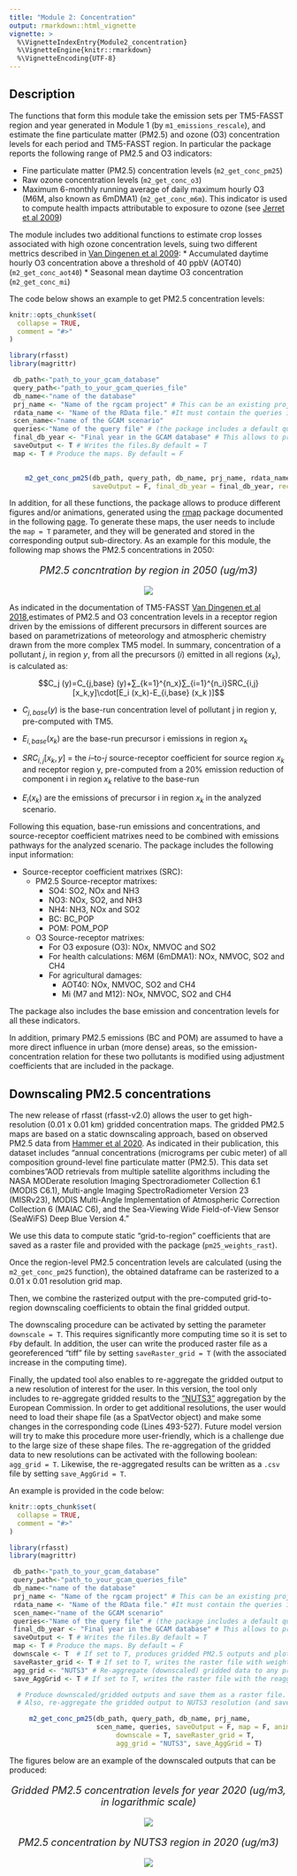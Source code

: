 ```yaml
---
title: "Module 2: Concentration"
output: rmarkdown::html_vignette
vignette: >
  %\VignetteIndexEntry{Module2_concentration}
  %\VignetteEngine{knitr::rmarkdown}
  %\VignetteEncoding{UTF-8}
---
```


## Description

The functions that form this module take the emission sets per TM5-FASST region and year generated in Module 1 (by `m1_emissions_rescale`), and estimate the fine particulate matter (PM2.5) and ozone (O3) concentration levels for each period and TM5-FASST region. In particular the package reports the following range of PM2.5 and O3 indicators:

* Fine particulate matter (PM2.5) concentration levels (`m2_get_conc_pm25`)
* Raw ozone concentration levels (`m2_get_conc_o3`)
* Maximum 6-monthly running average of daily maximum hourly O3 (M6M, also known as 6mDMA1) (`m2_get_conc_m6m`). This indicator is used to compute health impacts attributable to exposure to ozone (see [Jerret et al 2009](https://www.nejm.org/doi/full/10.1056/nejmoa0803894))

The module includes two additional functions to estimate crop losses associated with high ozone concentration levels, suing two different mettrics described in [Van Dingenen et al 2009](https://www.sciencedirect.com/science/article/pii/S1352231008009424):
* Accumulated daytime hourly O3 concentration above a threshold of 40 ppbV (AOT40) (`m2_get_conc_aot40`)
* Seasonal mean daytime O3 concentration (`m2_get_conc_mi`)

The code below shows an example to get PM2.5 concentration levels: 

```r
knitr::opts_chunk$set(
  collapse = TRUE,
  comment = "#>"
)
```

```r
library(rfasst)
library(magrittr)

 db_path<-"path_to_your_gcam_database"
 query_path<-"path_to_your_gcam_queries_file"
 db_name<-"name of the database"
 prj_name <- "Name of the rgcam project" # This can be an existing project, or, if not, this will be the name
 rdata_name <- "Name of the RData file." #It must contain the queries in a list
 scen_name<-"name of the GCAM scenario"
 queries<-"Name of the query file" # (the package includes a default query file that includes all the queries required in every function in the packae, "queries_rfasst.xml")
 final_db_year <- "Final year in the GCAM database" # This allows to process databases with user-defined "stop periods"
 saveOutput <- T # Writes the files.By default = T
 map <- T # Produce the maps. By default = F
  

    m2_get_conc_pm25(db_path, query_path, db_name, prj_name, rdata_name, scen_name, queries, 
                     saveOutput = F, final_db_year = final_db_year, recompute = recompute) 

```

In addition, for all these functions, the package allows to produce different figures and/or animations, generated using the [rmap](https://github.com/JGCRI/rmap) package documented in the following [page](jgcri.github.io/rmap/). To generate these maps, the user needs to include the `map = T` parameter, and they will be generated and stored in the corresponding output sub-directory. As an example for this module, the following map shows the PM2.5 concentrations in 2050:
<!-------------------------->
<!-------------------------->
<p align="center" style="font-size:18px;"> *PM2.5 concntration by region in 2050 (ug/m3)* </p>
<p align="center"> <img src="https://raw.githubusercontent.com/bc3LC/rfasst/main/vignettes/vignetteFigs/PM2.5_concentration_2050.png"></p>
<!-------------------------->
<!-------------------------->

As indicated in the documentation of TM5-FASST [Van Dingenen et al 2018](https://acp.copernicus.org/articles/18/16173/2018/acp-18-16173-2018-discussion.html),estimates of PM2.5 and O3 concentration levels in a receptor region driven by the emissions of different precursors in different sources are based on parametrizations of meteorology and atmospheric chemistry drawn from the more complex TM5 model. In summary, concentration of a pollutant $j$, in region $y$, from all the precursors ($i$) emitted in all regions ($x_k$), is calculated as: 

$$C_j (y)=C_{j,base} (y)+∑_{k=1}^{n_x}∑_{i=1}^{n_i}SRC_{i,j} [x_k,y]\cdot[E_i (x_k)-E_{i,base} (x_k )]$$	

 * $C_{j,base} (y)$  is the base-run concentration level of pollutant j in region y, pre-computed with TM5.
 
 * $E_{i,base} (x_k)$ are the base-run precursor i emissions in region $x_k$ 
 
 * $SRC_{i,j} [x_k,y]$ = the $i$–to-$j$ source-receptor coefficient for source region $x_k$ and receptor region y, pre-computed from a 20% emission reduction of component i  in region $x_k$ relative to the base-run
 
 * $E_i (x_k)$ are the emissions of precursor i in region $x_k$ in the analyzed scenario.
 
Following this equation, base-run emissions and concentrations, and source-receptor coefficient matrixes need to be combined with emissions pathways for the analyzed scenario. The package includes the following input information:

* Source-receptor coefficient matrixes (SRC):
  + PM2.5 Source-receptor matrixes:
    - SO4: SO2, NOx and NH3
    - NO3: NOx, SO2, and NH3
    - NH4: NH3, NOx and SO2
    - BC: BC_POP
    - POM: POM_POP
    
  + O3 Source-receptor matrixes:
    - For O3 exposure (O3): NOx, NMVOC and SO2
    - For health calculations: M6M (6mDMA1): NOx, NMVOC, SO2 and CH4
    - For agricultural damages:
      + AOT40: NOx, NMVOC, SO2 and CH4
      + Mi (M7 and M12): NOx, NMVOC, SO2 and CH4

The package also includes the base emission and concentration levels for all these indicators.

In addition, primary PM2.5 emissions (BC and POM) are assumed to have a more direct influence in urban (more dense) areas, so the emission-concentration relation for these two pollutants is modified using adjustment coefficients that are included in the package.

## Downscaling PM2.5 concentrations

The new release of rfasst (rfasst-v2.0) allows the user to get high-resolution (0.01 x 0.01 km) gridded concentration maps. 
The gridded PM2.5 maps are based on a static downscaling approach, based on observed PM2.5 data from [Hammer et al 2020](https://sedac.ciesin.columbia.edu/data/set/sdei-global-annual-gwr-pm2-5-modis-misr-seawifs-aod-v4-gl-03).
As indicated in their publication, this dataset includes "annual concentrations (micrograms per cubic meter) of all composition ground-level fine particulate matter (PM2.5). This data set combines "AOD retrievals from multiple satellite algorithms including the NASA MODerate resolution Imaging Spectroradiometer Collection 6.1 (MODIS C6.1), Multi-angle Imaging SpectroRadiometer Version 23 (MISRv23), MODIS Multi-Angle Implementation of Atmospheric Correction Collection 6 (MAIAC C6), and the Sea-Viewing Wide Field-of-View Sensor (SeaWiFS) Deep Blue Version 4."

We use this data to compute static "grid-to-region" coefficients that are saved as a raster file and provided with the package (`pm25_weights_rast`).

Once the region-level PM2.5 concentration levels are calculated (using the `m2_get_conc_pm25` function), the obtained dataframe can be rasterized to a 0.01 x 0.01 resolution grid map.

Then, we combine the rasterized output with the pre-computed grid-to-region downscaling coefficients to obtain the final gridded output. 

The downscaling procedure can be activated by setting the parameter `downscale = T`. This requires significantly more computing time so it is set to `F`by default. In addition, the user can write the produced raster file as a georeferenced "tiff" file by setting `saveRaster_grid = T` (with the associated increase in the computing time).

Finally, the updated tool also enables to re-aggregate the gridded output to a new resolution of interest for the user. In this version, the tool only includes to re-aggregate gridded results to the ["NUTS3"](https://www.europarl.europa.eu/factsheets/en/sheet/99/common-classification-of-territorial-units-for-statistics-nuts-) aggregation by the European Commission. In order to get additional resolutions, the user would need to load their shape file (as a SpatVector object) and make some changes in the corresponding code (Lines 493-527). Future model version will try to make this procedure more user-friendly, which is a challenge due to the large size of these shape files. The re-aggregation of the gridded data to new resolutions can be activated with the following boolean: `agg_grid = T`. Likewise, the re-aggregated results can be written as a `.csv` file by setting `save_AggGrid = T`.

An example is provided in the code below:

```r
knitr::opts_chunk$set(
  collapse = TRUE,
  comment = "#>"
)
```

```r
library(rfasst)
library(magrittr)

 db_path<-"path_to_your_gcam_database"
 query_path<-"path_to_your_gcam_queries_file"
 db_name<-"name of the database"
 prj_name <- "Name of the rgcam project" # This can be an existing project, or, if not, this will be the name
 rdata_name <- "Name of the RData file." #It must contain the queries in a list
 scen_name<-"name of the GCAM scenario"
 queries<-"Name of the query file" # (the package includes a default query file that includes all the queries required in every function in the packae, "queries_rfasst.xml")
 final_db_year <- "Final year in the GCAM database" # This allows to process databases with user-defined "stop periods"
 saveOutput <- T # Writes the files.By default = T
 map <- T # Produce the maps. By default = F
 downscale <- T  # If set to T, produces gridded PM2.5 outputs and plots By default=F
 saveRaster_grid <- T # If set to T, writes the raster file with weighted PM25 By default=F
 agg_grid <- "NUTS3" # Re-aggregate (downscaled) gridded data to any provided geometries (shape file). For the moment, only "NUTS3" available
 save_AggGrid <- T # If set to T, writes the raster file with the reaggregated PM25 By default=F

  # Produce downscaled/gridded outputs and save them as a raster file.
  # Also, re-aggregate the gridded output to NUTS3 resolution (and save the re-aggrgeated dataframe into a csv file)

     m2_get_conc_pm25(db_path, query_path, db_name, prj_name,
                      scen_name, queries, saveOutput = F, map = F, anim = T, recompute = F,
                           downscale = T, saveRaster_grid = T,
                           agg_grid = "NUTS3", save_AggGrid = T) 


```

The figures below are an example of the downscaled outputs that can be produced:


<!-------------------------->
<!-------------------------->
<p align="center" style="font-size:18px;"> *Gridded PM2.5 concentration levels for year 2020 (ug/m3, in logarithmic scale)* </p>
<p align="center"> <img src="https://raw.githubusercontent.com/bc3LC/rfasst/main/vignettes/vignetteFigs/2020_logpm25_fin_weighted.png"></p>
<!-------------------------->
<!-------------------------->


<!-------------------------->
<!-------------------------->
<p align="center" style="font-size:18px;"> *PM2.5 concentration by NUTS3 region in 2020 (ug/m3)* </p>
<p align="center"> <img src="https://raw.githubusercontent.com/bc3LC/rfasst/main/vignettes/vignetteFigs/2020_NUTS3_pm25_avg.png"></p>
<!-------------------------->
<!-------------------------->

